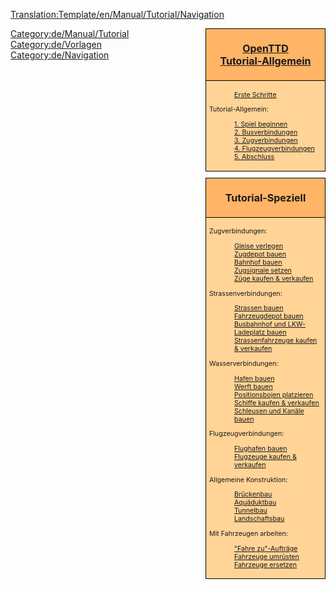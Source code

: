 <noinclude>[[Translation:Template/en/Manual/Tutorial/Navigation]]</noinclude><noinclude></noinclude>
<!--
NOTE:
Aqueducts should go under 'bridges' (with a link from building locks and canals), as aqueducts are in fact bridges but then for ships.

Possible future tutorials not already in list:
- Multistations
--><div style="float:right; padding-left:12px; background:none;">
<div style="width:180px; border:1px solid #000000; background:#ffb466; padding:5px; -moz-border-radius-topleft:5px; -moz-border-radius-topright:5px; font-size: 12pt;">
<center><strong><font size="3">[[de/Manual/Main Page|OpenTTD]]<br>[[de/Manual/Tutorial/Tutorial|Tutorial-Allgemein]]</font></strong></center>
</div>
<div style="width:180px;  border:1px solid black; border-top-width: 0px; background:#ffd496; padding:5px; font-size: 8pt;">
<span style="font-weight:bold;">
:[[de/Erste Schritte|Erste Schritte]]
Tutorial-Allgemein:
:[[de/Manual/Tutorial/Tutorial| 1. Spiel beginnen]]
:[[de/Manual/Tutorial/Busverbindungen|2. Busverbindungen]]
:[[de/Manual/Tutorial/Zugverbindungen|3. Zugverbindungen]]
:[[de/Manual/Tutorial/Flugzeugverbindungen|4. Flugzeugverbindungen]]
:[[de/Manual/Tutorial/Abschluss|5. Abschluss]]

</span>
</div>

<div style="width:180px; border:1px solid #000000; background:#ffb466; padding:5px; font-size: 12pt; margin-top: 10px;">
<center><strong><font size="3">Tutorial-Speziell</font></strong></center>
</div>
<div style="width:180px;  border:1px solid black; border-top-width: 0px; background:#ffd496; padding:5px; -moz-border-radius-bottomleft:5px; -moz-border-radius-bottomright:8px; font-size: 8pt;">
<span style="font-weight:bold;">

Zugverbindungen:
:[[de/Manual/Gleise verlegen|Gleise verlegen]]
:[[de/Manual/Zugdepot bauen|Zugdepot bauen]]
:[[de/Manual/Bahnhof bauen|Bahnhof bauen]]
:[[de/Manual/Gleissignale setzen|Zugsignale setzen]]
:[[de/Manual/Züge kaufen und verkaufen|Züge kaufen &amp; verkaufen]]

Strassenverbindungen:
:[[de/Strassen bauen|Strassen bauen]]
:[[de/Fahrzeugdepot bauen|Fahrzeugdepot bauen]]
:[[de/Busbahnhof und LKW-Ladeplatz bauen|Busbahnhof und LKW-Ladeplatz bauen]]
:[[de/Strassenfahrzeuge kaufen und verkaufen|Strassenfahrzeuge kaufen &amp; verkaufen]]

Wasserverbindungen:
:[[de/Manual/Hafen bauen|Hafen bauen]]
:[[de/Manual/Werft bauen|Werft bauen]]
:[[de/Manual/Positionsbojen platzieren|Positionsbojen platzieren]]
:[[de/Manual/Schiffe kaufen und verkaufen|Schiffe kaufen &amp; verkaufen]]
:[[de/Manual/Schleusen und Kanäle bauen|Schleusen und Kanäle bauen]]

Flugzeugverbindungen:
:[[de/Flughafen bauen|Flughafen bauen]]
:[[de/Manual/Flugzeuge kaufen und verkaufen|Flugzeuge kaufen &amp; verkaufen]]

Allgemeine Konstruktion:
:[[de/Manual/Brückenbau|Brückenbau]]
:[[de/Archive/Unmapped/Aquäduktbau|Aquäduktbau]]
:[[de/Manual/Tunnelbau|Tunnelbau]]
:[[de/Manual/Landschaftsbau|Landschaftsbau]]

Mit Fahrzeugen arbeiten:
:[[de/Fahre zu-Aufträge|"Fahre zu"-Aufträge]]
:[[de/Manual/Umrüsten|Fahrzeuge umrüsten]]
:[[de/Manual/Fahrzeuge ersetzen|Fahrzeuge ersetzen]]

</span>
</div>
</div><includeonly>[[Category:de/Manual/Tutorial]]</includeonly><noinclude>

[[Category:de/Vorlagen]][[Category:de/Navigation]]
</noinclude>